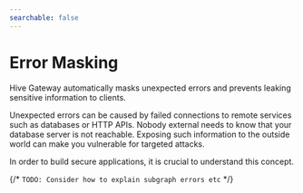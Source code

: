 ```yaml
---
searchable: false
---
```



# Error Masking

Hive Gateway automatically masks unexpected errors and prevents leaking sensitive information to
clients.

Unexpected errors can be caused by failed connections to remote services such as databases or HTTP
APIs. Nobody external needs to know that your database server is not reachable. Exposing such
information to the outside world can make you vulnerable for targeted attacks.

In order to build secure applications, it is crucial to understand this concept.

{/* `TODO: Consider how to explain subgraph errors etc` */}
